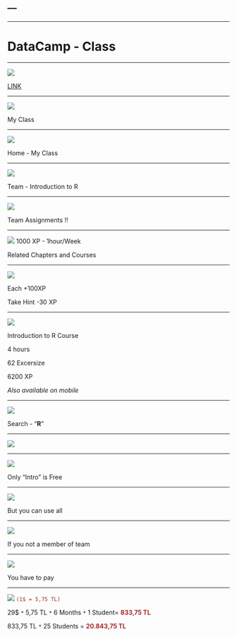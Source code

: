 ---
---

***

# **DataCamp - Class**

***
![](Presentation/dc1.png)


[LINK](https://www.datacamp.com/home)

***

![](Presentation/dc2.png)

My Class

***

![](Presentation/dc3.png)

Home - My Class

***

![](Presentation/dc4.png)

Team - Introduction to R

***

![](Presentation/dc5.png)

Team Assignments !!  

***

![](Presentation/dc5aa.png)
1000 XP - 1hour/Week

Related Chapters and Courses

***

![](Presentation/dc5ab.png)

Each +100XP 

Take Hint -30 XP

***

![](Presentation/dc5ac.png)

Introduction to R Course

4 hours

62 Excersize

6200 XP

*Also available on mobile*

***

![](Presentation/dc5a.png)

Search - "**R**"

***

![](Presentation/dc6.png)

***

![](Presentation/dc7.png)

Only "Intro" is Free

***

![](Presentation/dc8.png)

But you can use all

***

![](Presentation/dc9.png)

If you not a member of team

***

![](Presentation/dc10.png)

You have to pay

***

![](Presentation/dc11.png)
<span style="color:brown">`(1$ = 5,75 TL)`</span>

29$ `*` 5,75 TL `*` 6 Months `*` 1 Student= <span style="color:brown">**833,75 TL** </span>

833,75 TL `*` 25 Students = <span style="color:brown">**20.843,75 TL** </span>
